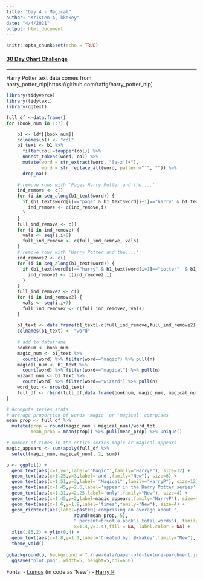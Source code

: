 ```yaml
---
title: "Day 4 - Magical"
author: "Kristen A, kkakey"
date: "4/4/2021"
output: html_document
---
```


```r
knitr::opts_chunk$set(echo = TRUE)
```

#### **[30 Day Chart Challenge](https://github.com/Z3tt/30DayChartChallenge_Collection2021)**

*************************************************

Harry Potter text data comes from harry_potter_nlp[https://github.com/raffg/harry_potter_nlp]

```r
library(tidyverse)
library(tidytext)
library(ggtext)
```

```r
full_df <-data.frame()
for (book_num in 1:7) {

    b1 <- ldf[[book_num]]
    colnames(b1) <- "col"
    b1_text <- b1 %>%
      filter(col!=toupper(col)) %>%
      unnest_tokens(word, col) %>%
      mutate(word = str_extract(word, "[a-z']+"),
             word = str_replace_all(word, pattern="'", "")) %>%
      drop_na()
      
    # remove rows with 'Pages Harry Potter and the....'
    ind_remove <- c()
    for (i in seq_along(b1_text$word)) {
      if (b1_text$word[i]=="page" & b1_text$word[i+1]=="harry" & b1_text$word[i+2]=="potter") {
        ind_remove <- c(ind_remove,i)
      }
    }
    full_ind_remove <- c()
    for (i in ind_remove) {
      vals <- seq(i,i+8)
      full_ind_remove <- c(full_ind_remove, vals)
    }
    # remove rows with 'Harry Potter and the....'
    ind_remove2 <- c()
    for (i in seq_along(b1_text$word)) {
      if (b1_text$word[i]=="harry" & b1_text$word[i+1]=="potter"  & b1_text$word[i+2]=="and") {
        ind_remove2 <- c(ind_remove2,i)
      }
    }
    full_ind_remove2 <- c()
    for (i in ind_remove2) {
      vals <- seq(i,i+7)
      full_ind_remove2 <- c(full_ind_remove2, vals)
    }
    
    b1_text <- data.frame(b1_text[-c(full_ind_remove,full_ind_remove2),])
    colnames(b1_text) <- "word"
    
    # add to dataframe
    booknum <- book_num
    magic_num <- b1_text %>%
      count(word) %>% filter(word=="magic") %>% pull(n)
    magical_num <- b1_text %>%
      count(word) %>% filter(word=="magical") %>% pull(n)
    wizard_num <- b1_text %>%
      count(word) %>% filter(word=="wizard") %>% pull(n)
    word_tot <- nrow(b1_text)
    full_df <- rbind(full_df,data.frame(booknum, magic_num, magical_num, wizard_num, word_tot))
}

# #compute series stats
# average proportion of words 'magic' or 'magical' comrpises
mean_prop <- full_df %>%
  mutate(prop = round(magic_num + magical_num)/word_tot,
         mean_prop = mean(prop)) %>% pull(mean_prop) %>% unique()

# number of times in the entire series magic or magical appears
magic_appears <- sum(apply(full_df %>%
  select(magic_num, magical_num), 2, sum))
```


```r
p <- ggplot() + 
  geom_text(aes(x=1,y=3,label='"Magic"',family="HarryP"), size=12) +
  geom_text(aes(x=1.25,y=3,label='and',family="New"), size=6) +
  geom_text(aes(x=1.51,y=3,label='"Magical"',family="HarryP"), size=12) +
  geom_text(aes(x=1.45,y=2.6,label='appear in the Harry Potter series',family="New"), size=6) +
  geom_text(aes(x=1.31,y=2.25,label='only',family="New"), size=4) +
  geom_text(aes(x=1.45,y=2,label=magic_appears,family="HarryP"), size=12) +
  geom_text(aes(x=1.6,y=1.9,label='times',family="New"), size=4) +
  geom_richtext(aes(label=paste0('comprising on average about ', 
                         round(mean_prop, 5), 
                         " percent<br>of a book's total words"), family="New",
                         x=1.4,y=1.4),fill = NA, label.color = NA) +
  xlim(.85,2) + ylim(0,4) +
  geom_text(aes(x=1.8,y=1.1,label='Created by: @kkakey',family="New"), size=2) +
  theme_void()
  
ggbackground(p, background = "./raw-data/paper-old-texture-parchment.jpg") +
  ggsave("plot.png", width=5, height=5,dpi=650)
```


Fonts:
- [Lumos](https://www.1001fonts.com/lumos-font.html) (in code as 'New')
- [Harry P](https://www.dafont.com/harry-p.font) 

